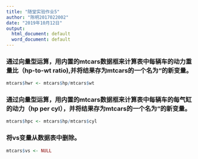 ```yaml
---
title: "随堂实验作业5"
author: "陈明2017022002"
date: "2019年10月12日"
output: 
  html_document: default
  word_document: default
---
```


### 通过向量型运算，用内置的mtcars数据框来计算表中每辆车的动力重量比（hp-to-wt ratio),并将结果存为mtcars的一个名为\hwr"的新变量。
```r
mtcars$hwr <- mtcars$hp/mtcars$wt
```

### 通过向量型运算，用内置的mtcars数据框来计算表中每辆车的每气缸的动力（hp per cyl），并将结果存为mtcars的一个名为\hpc"的新变量。
```r
mtcars$hpc <- mtcars$hp/mtcars$cyl
```

### 将vs变量从数据表中删除。
```r
mtcars$vs <- NULL
```